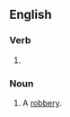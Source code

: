 ==English==

===Verb===
{{head|en|verb form}}

# {{present participle of|en|blag|nocat=1}}

===Noun===
{{en-noun}}

# {{lb|en|UK|slang}} A [[robbery]].